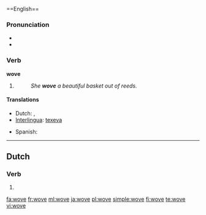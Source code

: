 {{also|weaved}}==English==

===Pronunciation===
* {{IPA|/ˈwəʊv/}}
* {{rhymes|əʊv}}

===Verb===
'''wove'''

# {{simple past of|[[weave#Etymology 1|weave]]}}
#: ''She '''wove''' a beautiful basket out of reeds.''

====Translations====
{{trans-top|simple past of ''to weave''}}
* Dutch: {{t-|nl|weefde}}, {{t-|nl|weefden}}
* [[Interlingua]]: [[texeva]]
{{trans-mid}}
* Spanish: {{t-|es|tejía}}
{{trans-bottom}}

----

==Dutch==

===Verb===
{{head|nl}}

# {{nl-verb-form|n=sg|t=past|m=subj|wuiven}}

[[fa:wove]]
[[fr:wove]]
[[ml:wove]]
[[ja:wove]]
[[pl:wove]]
[[simple:wove]]
[[fi:wove]]
[[te:wove]]
[[vi:wove]]